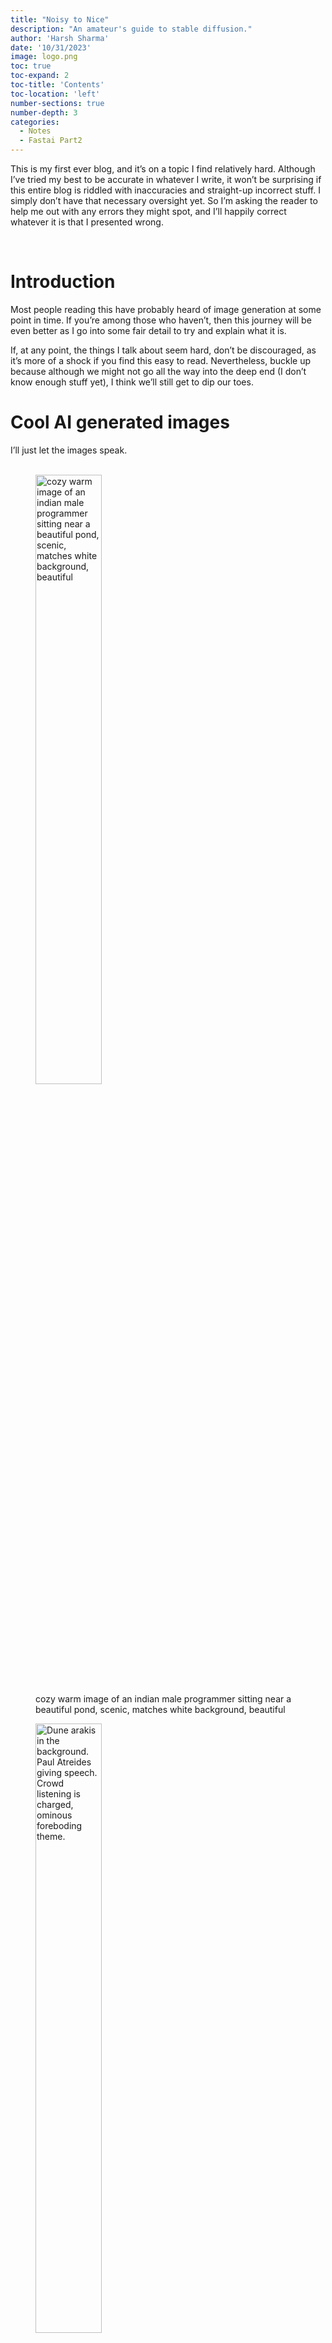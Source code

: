 ```yaml
---
title: "Noisy to Nice"
description: "An amateur's guide to stable diffusion."
author: 'Harsh Sharma'
date: '10/31/2023'
image: logo.png
toc: true
toc-expand: 2 
toc-title: 'Contents'
toc-location: 'left'
number-sections: true
number-depth: 3 
categories:
  - Notes
  - Fastai Part2
---
```

:::{.callout-caution title="About this blog" collapse="true"}
This is my first ever blog, and it's on a topic I find relatively hard. Although I've tried my best to be accurate in whatever I write, it won't be surprising if this entire blog is riddled with inaccuracies and straight-up incorrect stuff. I simply don't have that necessary oversight yet. So I'm asking the reader to help me out with any errors they might spot, and I'll happily correct whatever it is that I presented wrong.
:::
\

# Introduction 

Most people reading this have probably heard of image generation at some point in time. If you're among those who haven't, then this journey will be even better as I go into some fair detail to try and explain what it is.

If, at any point, the things I talk about seem hard, don't be discouraged, as it's more of a shock if you find this easy to read. Nevertheless, buckle up because although we might not go all the way into the deep end (I don't know enough stuff yet), I think we'll still get to dip our toes.
\ 

# Cool AI generated images


I'll just let the images speak.  
\

::: {layout="[[1,1], [1]]"}
![cozy warm image of an indian male programmer sitting near a beautiful pond, scenic, matches white background, beautiful](img3.jpg){width=50%}

![Dune arakis in the background. Paul Atreides giving speech. Crowd listening is charged, ominous foreboding theme.](img4.jpg){width=50%}

![inspiring landscape poster showing humanity as a multiplanetary species, sprawling metropolis with large structures, awe-inspiring, 1920x1080 image, outer space](img5.jpg)
:::
\

All of the above were generated with simple but detailed text prompts.
\ 

# Understanding the problem

::: {.callout-caution}
This blog and deep learning in general have the tendency to contain lots of technical jargon. It might be something stupidly simple once you actually learn what it is, but for some reason the DL community likes cool names, I guess. In case you're a bit rusty with some of the terms, I've defined the most commonly used in this blog.
:::

::: {.callout-note collapse='true' title='Jargon' }
|Term | Meaning |
|-----|------------|
|parameters| The values in the model that change what task it can do, updated through model training|
| architecture | The mathematical function that we pass input data and parameters to |
|model | The combination of the architecture with a particular set of parameters|  
|gradient | A Tensor that tells us how the vector field changes in any direction |
| loss | A measure of how good the model is, chosen to drive training via stochastic gradient descent|
|metric| A human readable way to measure the performance of a model |
|CNN| Convolutional Neural Network; a type of NN that works well for computer vision tasks | 
| embeddings | A relatively-low dimension space into which we can translate high-dimensional vectors|
| latent | A latent is a compressed, rough representation of a higher quality image. It consists of the most important features of an image|
|latent space| A feature or embedding space where similar embeddings lie close to each other, and different farther.|
|noise| Random variation of brightness or color information in images|
|U-Net| Deep Learning architecture used for classifying each pixel in an image into a category or class|
|VAE| Variational Auto Encoder|
|CLIP| Contrastive Language-Image Pre-Training, a visual classification NN|
|multimodal learning| A type of learning where the model is trained to understand and work with multiple forms of input data |
:::

If you had to make a guess about how image generation works, what would that guess be? Think for a moment. If you're like me, then you probably thought that we tried to get the model to spit out cool-looking images, right? Well, not exactly. Bear with me for a moment.
\ 

Imagine a magic function that takes in images of handwritten digits as inputs and spits out the probability that the input is a digit. 
\ 

Let the probability be $P(X)$ for an input image X.
```mermaid
flowchart LR
  I1(X1) --> F((Magic Function))
  I2(X2) --> F
  I3(X3) --> F
  F --> O1("P(X1)")
  F --> O2("P(X2)")
  F --> O3("P(X3)")

```

\

Wait. How do we use this function to generate new digits?\
We do the following steps:\

1. Try making a pixel of X darker and then check the output probability
2. Try making a pixel of X lighter and then check probability
3. Do this for every pixel in X (If X is a $28*28$ image, that's $784$ times!)

In the above steps, we're calculating the change in probability of the images being handwritten with respect to each pixel in the image ($784$ for a $28x28$ image), mathematically, it can be represented as follows:
$$\nabla_X P(X)$$
\

::: {.callout-note}
$\nabla_X P(X)$ is itself a vector of size $784$.
:::

Next step is to multiply $\nabla_X P(X)$ with some constant.
$$c*\nabla_X P(X)$$

Now subtract the above term from the $784$ pixel values of $X$, and in turn increase the output probability, and we do it a bunch of times.\

```mermaid
flowchart LR
  I(X) --> F((Magic Function))
  F --> O("P(X)")
  O --> G["c * ∇ₓP(X)"]
  G --> S["-"]
  S --> I
```
\

Having gone through all that, it would be an intelligent guess to say that now all we need is for someone to give us the magic function so we can start generating.\


But there's some bad news: nobody is going to hand us any magical function that takes care of everything. We're going to have to train our own neural network on a lot of images of handwritten digits.\


It seems simple enough to do for any seasoned DL practitioner. Alas! There's a catch. Now I don't know why or how, but smarter people than me figured out that it's practically impossible, if not insanely hard, to create a metric that tells us how much our image looks like a specific digit.

:::{.callout-important}
Don't forget that our end goal is to make super pretty images like we saw at the start, not some basic digits.
specific digit.
:::
So, they decided on an interesting but very logical approach.\
\

# An attempt at a basic image generation model

Every image we train on can be overlayed with some random amounts of noise; the result would be a noisier image, of course, but now we have some place to start with.\

`Noisy Image = Noise + Clear Image`


We can't predict how much an image looks like something, but it turns out we can try and predict how noisy an image is, and then, using basic arithmetic, we can see that we'd just have to subtract that predicted noise from the noisy image to end up with a relatively clear image. \


Passing in a starting picture and repeating this over and over would train our model to get good at predicting the noise in an image and getting rid of it. \


And once it has trained over enough inputs, it can generate new images for us because it now knows how to denoise inputs.


So we can use a model that works roughly in the fashion shown below:

```mermaid
flowchart LR
  I["Input Image"] == "(1)" ==> M(("U-Net"))
  M == "(2)" ==> O["Predicted Noise"]
  O == "(3)" ==> Z["Subtracted from"]
  Z == "(4)" ==> I
  I == "(5)" ==> nI["Less noisy image"]
  nI == "(6)" ==> M
```

\

Although the model above is decent, it can be optimised further using the concept of *guidance*. I'll explain.\


Currently, at the start of the training process, we're leaving our model in the dark, really with no clue about what digit it's supposed to identify since we're passing in somewhat noisy inputs.\


If our model knew what it was supposed to look for, wouldn't it make logical sense to pass in that thing? That's what guidance does. Along with the input (obviously), we also pass the digit our model is supposed to remove noise from. \


Now, once the model is trained, *guidance* would help generate better new images because it can denoise better! Duh. So our current model would actually end up looking more like:

```mermaid
flowchart LR
  I["Input Image"] == "(1)" ==> M(("U-Net"))
  G["OHE Guidance Vector"] == "(1, 6)" ==> M
  M == "(2)" ==> O["Predicted Noise"]
  O == "(3)" ==> Z["Subtracted from"]
  Z == "(4)" ==> I
  I == "(5)" ==> nI["Less noisy image"]
  nI == "(6)" ==> M
```
\

# Problems with our basic model

If we were living in the 90s, the model we built would certainly grab a lot of attention and maybe fame, but we're not. We have overlooked some very grave issues.

1. We're not working with tiny $28x28$ pixel images of handwritten digits here; we're working with $512x512x3$ (high-quality RGB) images.
2. Each of our $9$ handwritten digits can be one-hot encoded into a vector, but beyond that, we can't one-hot encode infinite possible texts.

:::{.callout-note }
Try one hot encoding any phrase of your choice. It's hard.
:::

Well, then, is our case hopeless here? Were the images I showed faked? No, for we have the `VAE autoencoder` and the `CLIP`  encoders and decoders to the rescue. Let's understand what they are and get into how they solve both of our problems.
\

## VAE: Variational Auto Encoder

![Variational Auto Encoder](VAE.png)

\
In the context of our model, VAE is just a data compression and decompression algorithm with a fancy name.\


VAE tries to ensure that what comes in as input is the same as what comes out. It's architecture might look similar to U-Net, but VAE does not have cross-connections, unlike the former, and VAE is also an autoencoder.\


The special thing about autoencoders is that they can be split in half, and we can just use the encoder and decoder separately.


The encoder serves as a great compression method, and on the $512*512*3$ example, it reduces the pixel count from $786,432$ to a mere $16,384$. A size reduction of $48$ times.

:::{.callout-important}
The encoder performs compression by doing stride 2 convolutions and doubling the channel size; this helps in increasing the complexity and expressive power of the model without increasing the spatial feature maps.

So, a stride 2 convolution reduces the spatial dimensions and memory usage, and additional channels give the model more capacity to learn.
:::

And if we have a copy of the decoder, we can feed the encoded latent to it and end up with the high-resolution image again.

This model serves as a great compression algorithm because it's been trained on millions upon millions of input images. At the start of its training process, the VAE spits out random noise out of its decoder, but if we use the humble `Mean Squared Error` function on the encoder input and decoder output to train the VAE, we reduce the loss.

How it works is interesting, though. VAE is built up of two main components, and each of them can work independently once the autoencoder has been trained. \

The first part consists of the encoder. This is where compression happens. We start with a high-resolution image of $512*512*3$ and keep performing convolutions of stride 2 and doubling the channels till we end up with a relatively lower-dimensional image. This image is called the `latent` and the multi-dimensional space it exists in is called the `latent space`.

:::{.callout-note}
A `latent` contains the most interesting and useful information of an image.

A `channel` in a CNN refers to a specific component of the image data, in the case of a colour image, the channels typically represent different colors.

A `feature` in CNN refers to specific characteristics or pattern in the input data that the network learns to recognise. These patterns can be simple or complex, early layers of a CNN features are basic patterns and deeper in the network, they're more abstract and complex.
:::

:::{.callout-note}
A stride two convolution means that at each step, the convolution skips a column and a row. So for a $4*4$ grid, a stride 2 convolution would bring the size down.
:::

```mermaid
flowchart LR
  A["High Res Image"] --> M(("VAE Encoder"))
  M --> O["Image Latent Tensor"]
```

Now let's get back to what we need VAE for: the size problems our older model had. Since we can compress image sizes by godly amounts, there's no doubt that we'll train the U-Net model with these encoded images (latents).

So, if our U-Net needs to be trained on 10 million images, we'll pass each one of them through `VAE's encoder` first, and then we feed these latents into the U-Net hundreds to thousands of times.

:::{.callout-caution}
Don't forget that U-Net denoises input images through repetition.
:::

Now our model looks like this:
```mermaid
flowchart LR
  I["Noisy Latent Tensor"] == "(1)" ==> M(("U-Net"))
  G["OHE Guidance Vector"] == "(1, 6)" ==> M
  M == "(2)" ==> O["Predicted Noise"]
  O == "(3)" ==> Z["Subtracted From"]
  Z == "(4)" ==> I
  I == "(5)" ==> nI["Less Noisy Latent Tensor"]
  nI == "(6)" ==> M
```

Wouldn't this new latent-based model spit out latents too? Yes, it will, but we don't forget that we also have the other half of our autoencoder. The `VAE decoder` will be able to take in the generated latent as input and then output a high-resolution image. It'd be like there wasn't any compression or decompression to begin with.

```mermaid
flowchart LR
  A["U-Net Output Latent"] --> M(("VAE Decoder"))
  M --> O["High Res Version of Generated Image"]
```

Technically, we don't need to use an autoencoder, but it greatly saves on the computation necessary and the time it takes to generate an image, as well as the modern training itself.

:::{.callout-note}
`VAE encoder`: Used during model training.

`VAE decoder`: Used during model inference.
:::
\ 

## CLIP

Ignore the weird name for now and focus on the second problem we had.
Which was finding a way to create embeddings for any possible text and not just the digits b/w 0 to 9 so we could guide the model.

What if we had a model that spat out a vector representation of every complex sentence, such that we could pass it with our `latent tensor` as 'guidance'? And what if that model created textual embeddings in such a way that they ended up being close to the `latent tensor`'s embedding in the `latent space'?

:::{.callout-warning collapse="true" title="My personal intuition for this, could be wrong."}
If the above paragraph was hard to understand, I can explain with a more grounded example.
I'm aware that the human brain and neural networks are not at all the same in the manner in which they function and are designed, but I couldn't think of an easier example, so bear with me.

Imagine a *guitar with a few broken strings*, after reading this text, could your brain think of an image showing the same? It might not be super clear, 4K quality, or something, but you could in your head think of an image that had the most important features that a *guitar with a few broken strings* might have.

I think that a `latent space` is just that neural network analogue for that headspace we go into. Our brain was able to process and break down the text and then also match it to a visual representation.

In essence, we need a model that is capable of doing something similar to this. CLIP is one such model that does this job.
:::

CLIP is made up of two models. A text encoder and an image encoder.
```mermaid
flowchart TD
  T["Input text"] --> TE(["CLIP Text Encoder"])
  I["Input Image"] --> IE(["CLIP Image Encoder"])
  TE --> VT["Vector Representation of Text"]
  IE --> VI["Vector Representation of Image"]
  VT --> LS(("Latent Space"))
  VI --> LS
```


Both encoders need to be trained first with randomly selected weights. The 'CL' in CLIP stands for `contrastive loss', and that's what helps in training both the text and image encoders. Fancy name apart, the training process is quite simple.


Let's take three random text prompts:


`Text 1`: *Muscular Hen's caricature*


`Text 2`: *Broken Egg*


`Text 3`: *Senior man with long hair and beard portrait*


We'll call the vector representation of each text prompt `T1`, `T2`, and `T3`, respectively.


We also now have 3 images of the same, and we'll use `I1`, 'I2', and `I3` to represent the vector representations of these images. All of these vector representations were generated by throwing them into the CLIP encoders (and they're random right now because we haven't trained CLIP yet).


Now, we can make a grid with the image vectors lined up along the columns and the text vectors lined up along the rows.

![Training Grid](CLIP.png)

Each cell of the grid contains the dot product of the two representation vectors. The dot product of vectors that actually describe an image with the right text will be the highest, i.e., of the diagonal cells.

The non-diagonal cells, on the other hand, should have low values once the model is trained because the embeddings are far apart from each other in the `latent-space`. The text representation vector is not correct for the image.

As the final step, we sum up all the diagonals together, and we also sum up all the non-diagonals separately.

1. $Sum_d = \text{Sum of Diagonals}$
2. $Sum_nd = \text{Sum of Non-Diagonals}$
3. $Loss = Sum_d - Sum_nd$ 

The loss function is known as `Contrastive Loss`, and it should be zero if all our generated embeddings are perfect matches.

The loss function is known as `Contrastive Loss`, and it should be zero if all our generated embeddings are perfect matches.

So, to conclude this section, CLIP is a multi-modal model, as our embeddings all share the same space, and it helps us solve our second problem of not having a way to create embeddings for complex text.
\

# Updated Model

```mermaid
flowchart LR
  I["Noisy Latent Tensor"] == "(1)" ==> M(("U-Net"))
  G["CLIP Generated Embedding"] == "(1, 6)" ==> M
  M == "(2)" ==> O["Predicted Noise"]
  O == "(3)" ==> Z["Subtracted From"]
  Z == "(4)" ==> I
  I == "(5)" ==> nI["Less Noisy Latent Tensor"]
  nI == "(6)" ==> M
```

Now our model can take any image as input with any arbitrarily complex text describing what the image is about, and our model would be able to use that as guidance to denoise input latents better.

And what about image generation? For image generation, our model could take as input any random bits of noise and convert that noise into something that matches the text embedding by using the feature vectors of the very same embedding.

This model could serve as the final one, but in practice, stable diffusion has one extra implementation detail that we haven't discussed yet. It's called time steps.
\

# Time-Steps

To start off, time steps have nothing to do with time. It's just an overhang from the math of the first few papers written on stable defusion.

It's just a method of generating random noise for the inputs we pass into our model. The noise used is varying, and the `noise schedule` is some monotonically decreasing function.

![Time-Steps v/s noise schedule](noise.png){width=70%}


The algorithm to pick up noise is:

1. Randomly choose a number between 1 and 100.
2. Look at the noise schedule for that number.

`t=1` has a lot of noise; 1000 has the least. So the time step `t` is pretty much telling us how much noise to use.

How is this used in practice?
Well, we generate noise using the 2 steps above for each image in our mini-batch, and we add that generated noise to each image in the mini-batch, respectively.each image in our mini-batch and we add that generated noise to each image in the mini-batch respectively.

:::{.callout-note}
These days, it's widely accepted that the addition of noise to input images using time steps in stable diffusion impacted the quality of the generated images negatively, and it's not used in newer diffusion models.
:::
\ 

# Concluding QNA

How does whatever we did above tie in with the first equation we had?

`Some Noisy Image` - $c*\nabla_X P(X)$

1. What would the value of $c$ be, and is it similar to the learning rate?

    `Ans`. The value of $c$ depends on the diffusion sampler we use, and yes, $c$ is kind of like a learning rate.

2. **Why can't our model jump to the best image in one step?**

    `Ans`. Because things that look weird and hideous, like the image below don't appear in our training set, and our model doesn't know what to do with them.

    ![hideous image generated by the model](ugly.png){width=70%}
    \ 
    
    Our model only knows how to deal with somewhat noisy images, and that's it It can only denoise whenever it sees some noise.
    
    That's why we subtract just a bit of noise (hence the $c$), so that we are always left with some noisy latent.

# References

1.  fastai practical deep learning for coders 
2. *hideous image* - fastai part 2 lecture 9's notebook

